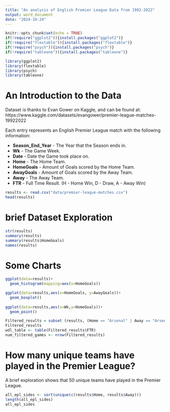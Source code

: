 ```yaml
---
title: "An analysis of English Premier League Data from 1992-2022"
output: word_document
date: "2024-10-24"
---
```


```r
knitr::opts_chunk$set(echo = TRUE)
if(!require("ggplot2")){install.packages("ggplot2")}
if(!require("flextable")){install.packages("flextable")}
if(!require("psych")){install.packages("psych")}
if(!require("tableone")){install.packages("tableone")}

library(ggplot2)
library(flextable)
library(psych)
library(tableone)
```

# An Introduction to the Data

Dataset is thanks to Evan Gower on Kaggle, and can be found at: https://www.kaggle.com/datasets/evangower/premier-league-matches-19922022

Each entry represents an English Premier League match with the following information:

+ **Season_End_Year** - The Year that the Season ends in.
+ **Wk** - The Game Week.
+ **Date** - Date the Game took place on.
+ **Home** - The Home Team.
+ **HomeGoals** - Amount of Goals scored by the Home Team.
+ **AwayGoals** - Amount of Goals scored by the Away Team.
+ **Away** - The Away Team.
+ **FTR** - Full Time Result. (H - Home Win, D - Draw, A - Away Win)

```r
results <- read.csv("data/premier-league-matches.csv")
head(results)
```
# brief Dataset Exploration
```r
str(results)
summary(results)
summary(results$HomeGoals)
names(results)
```
# Some Charts
```r
ggplot(data=results)+
  geom_histogram(mapping=aes(x=HomeGoals))

ggplot(data=results,aes(x=HomeGoals, y=AwayGoals))+
  geom_boxplot()
  
ggplot(data=results,aes(x=Wk,y=HomeGoals))+
  geom_point()
```

```r
Filtered_results = subset (results, (Home == "Arsenal" | Away == "Arsenal") & Season_End_Year == "2020")
Filtered_results
wdl_table <- table(Filtered_results$FTR)
num_filtered_games <- nrow(Filtered_results)


```
# How many unique teams have played in the Premier League?
A brief exploration shows that 50 unique teams have played in the Premier League.
```r
all_epl_sides <- sort(unique(c(results$Home, results$Away)))
length(all_epl_sides)
all_epl_sides
```

